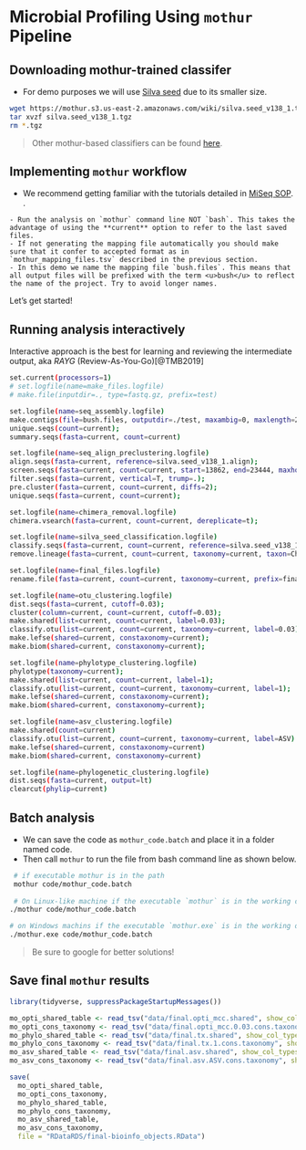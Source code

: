 # Microbial Profiling Using `mothur` Pipeline {#mothur-pipeline}

## Downloading mothur-trained classifer
- For demo purposes we will use [Silva seed](https://mothur.org/wiki/Silva_reference_files) due to its smaller size.

```bash
wget https://mothur.s3.us-east-2.amazonaws.com/wiki/silva.seed_v138_1.tgz
tar xvzf silva.seed_v138_1.tgz
rm *.tgz
```

> Other mothur-based classifiers can be found [here](https://mothur.org/wiki/taxonomy_outline/).

## Implementing `mothur` workflow
- We recommend getting familiar with the tutorials detailed in [MiSeq SOP](https://mothur.org/wiki/miseq_sop/). .

```block
- Run the analysis on `mothur` command line NOT `bash`. This takes the advantage of using the **current** option to refer to the last saved files.
- If not generating the mapping file automatically you should make sure that it confer to accepted format as in `mothur_mapping_files.tsv` described in the previous section. 
- In this demo we name the mapping file `bush.files`. This means that all output files will be prefixed with the term <u>bush</u> to reflect the name of the project. Try to avoid longer names.
```


Let's get started! 

## Running analysis interactively
Interactive approach is the best for learning and reviewing the intermediate output, aka *RAYG* (Review-As-You-Go)[@TMB2019]

```bash
set.current(processors=1)
# set.logfile(name=make_files.logfile)
# make.file(inputdir=., type=fastq.gz, prefix=test)

set.logfile(name=seq_assembly.logfile)
make.contigs(file=bush.files, outputdir=./test, maxambig=0, maxlength=275);
unique.seqs(count=current);
summary.seqs(fasta=current, count=current)

set.logfile(name=seq_align_preclustering.logfile)
align.seqs(fasta=current, reference=silva.seed_v138_1.align);
screen.seqs(fasta=current, count=current, start=13862, end=23444, maxhomop=8);
filter.seqs(fasta=current, vertical=T, trump=.);
pre.cluster(fasta=current, count=current, diffs=2);
unique.seqs(fasta=current, count=current);

set.logfile(name=chimera_removal.logfile)
chimera.vsearch(fasta=current, count=current, dereplicate=t);

set.logfile(name=silva_seed_classification.logfile)
classify.seqs(fasta=current, count=current, reference=silva.seed_v138_1.align, taxonomy=silva.seed_v138_1.tax, cutoff=100);
remove.lineage(fasta=current, count=current, taxonomy=current, taxon=Chloroplast-Mitochondria-unknown-Archaea-Eukaryota);

set.logfile(name=final_files.logfile)
rename.file(fasta=current, count=current, taxonomy=current, prefix=final)

set.logfile(name=otu_clustering.logfile)
dist.seqs(fasta=current, cutoff=0.03);
cluster(column=current, count=current, cutoff=0.03);
make.shared(list=current, count=current, label=0.03);
classify.otu(list=current, count=current, taxonomy=current, label=0.03);
make.lefse(shared=current, constaxonomy=current);
make.biom(shared=current, constaxonomy=current);

set.logfile(name=phylotype_clustering.logfile)
phylotype(taxonomy=current);
make.shared(list=current, count=current, label=1);
classify.otu(list=current, count=current, taxonomy=current, label=1);
make.lefse(shared=current, constaxonomy=current);
make.biom(shared=current, constaxonomy=current);

set.logfile(name=asv_clustering.logfile)
make.shared(count=current)
classify.otu(list=current, count=current, taxonomy=current, label=ASV)
make.lefse(shared=current, constaxonomy=current)
make.biom(shared=current, constaxonomy=current)

set.logfile(name=phylogenetic_clustering.logfile)
dist.seqs(fasta=current, output=lt)
clearcut(phylip=current)
```

## Batch analysis
- We can save the code as `mothur_code.batch` and place it in a folder named code.
- Then call `mothur` to run the file from bash command line as shown below.

```bash
 # if executable mothur is in the path
 mothur code/mothur_code.batch
 
 # On Linux-like machine if the executable `mothur` is in the working directory.
./mothur code/mothur_code.batch 

# on Windows machins if the executable `mothur.exe` is in the working directory.
./mothur.exe code/mothur_code.batch 
```
> Be sure to google for better solutions!

## Save final `mothur` results
```r
library(tidyverse, suppressPackageStartupMessages())

mo_opti_shared_table <- read_tsv("data/final.opti_mcc.shared", show_col_types = F)
mo_opti_cons_taxonomy <- read_tsv("data/final.opti_mcc.0.03.cons.taxonomy", show_col_types = F)
mo_phylo_shared_table <- read_tsv("data/final.tx.shared", show_col_types = F)
mo_phylo_cons_taxonomy <- read_tsv("data/final.tx.1.cons.taxonomy", show_col_types = F)
mo_asv_shared_table <- read_tsv("data/final.asv.shared", show_col_types = F)
mo_asv_cons_taxonomy <- read_tsv("data/final.asv.ASV.cons.taxonomy", show_col_types = F)

save(
  mo_opti_shared_table, 
  mo_opti_cons_taxonomy, 
  mo_phylo_shared_table, 
  mo_phylo_cons_taxonomy,
  mo_asv_shared_table,
  mo_asv_cons_taxonomy, 
  file = "RDataRDS/final-bioinfo_objects.RData")
```


